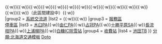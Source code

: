 {{Navbox
|name = 道東自動車道
|title = {{Ja Exp Route Sign|E38}}/{{Ja Exp Route Sign|E61}} [[道東自動車道]]
|titlestyle = border-left:3em solid {{{路線色1|#393}}}; border-right:3em solid {{{路線色2|#393}}}; background-color:#dfd;
|groupstyle = background-color:#dfd;
|group1 = [[交流道]]<br />[[智慧型交流道]]
|list1 = {{IC|千歲東|1}}{{·w}}{{IC|追分町|2}}{{·w}}{{IC|夕張|3}}{{·w}}{{IC|鵡川穗別|4}}{{·w}}{{IC|占冠|5}}{{·w}}{{IC|苫鵡|6}}{{·w}}{{IC|十勝清水|7}}{{·w}}{{IC|芽室|8}}{{·w}}{{IC|音更帶廣|10}}{{·w}}{{IC|池田|11|4=交流道 (北海道)}}{{·w}}{{IC|本別|13}}{{·w}}{{IC|浦幌|14}}{{·w}}{{IC|白糠|15}}{{·w}}{{IC|庶路|16}}{{·w}}{{IC|阿寒|17}}{{·w}}（此區間建設中）{{·w}}{{IC|釧路西|18|{{link-ja|釧路外環狀道路|釧路外環状道路}}}}<br/>{{IC|足寄|1|{{link-ja|十勝鄂霍茨克自動車道|十勝オホーツク自動車道|十勝鄂霍次克道}}}}
|group2 = [[系統交流道]]
|list2 = {{JCT|千歲惠庭|25|{{自動車道|道央}}}}{{·w}}{{JCT|帶廣|9|{{自動車道|帶廣廣尾}}}}{{·w}}{{JCT|本別|12|釧路方向與足寄方向}}
|group3 = [[服務區 (公路)|服務區]]<br />[[服務區 (公路)|停車區]]
|list3 = [[木臼停车区|木臼PA]]{{·w}}[[由仁停车区|由仁PA]]{{·w}}[[占冠停车区|占冠PA]]{{·w}}[[十勝平原服務區|十勝平原SA]]{{·w}}[[長流枝停车区|長流枝PA]]{{·w}}[[上浦幌停車區|上浦幌PA]]{{·w}}[[白糠交流道|白糠IC除雪站]]
|group4 = [[收費站]]
|list4 = [[池田交流道 (北海道)|池田TB]]
}}
<noinclude>
[[分類:北海道交通模板]]
[[分類:東日本高速公路模板|Doto]]
</noinclude>